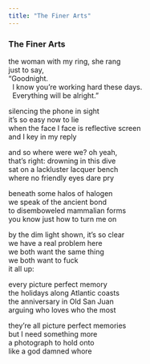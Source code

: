 ```yaml
---
title: "The Finer Arts"
---
```


### The Finer Arts

the woman with my ring, she rang<br>
just to say,<br>
"Goodnight.<br>
&nbsp;&nbsp;I know you're working hard these days.<br>
&nbsp;&nbsp;Everything will be alright."<br>

silencing the phone in sight<br>
it's so easy now to lie<br>
when the face I face is reflective screen<br>
and I key in my reply<br>

and so where were we? oh yeah,<br>
that's right: drowning in this dive<br>
sat on a lackluster lacquer bench<br>
where no friendly eyes dare pry<br>

beneath some halos of halogen<br>
we speak of the ancient bond<br>
to disemboweled mammalian forms<br>
you know just how to turn me on<br>

by the dim light shown, it's so clear<br>
we have a real problem here<br>
we both want the same thing<br>
we both want to fuck<br>
it all up:<br>

every picture perfect memory<br>
the holidays along Atlantic coasts<br>
the anniversary in Old San Juan<br>
arguing who loves who the most<br>

they're all picture perfect memories<br>
but I need something more<br>
a photograph to hold onto<br>
like a god damned whore<br>

<br>
